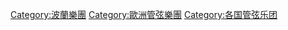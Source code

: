 [[Category:波蘭樂團|Category:波蘭樂團]]
[[Category:歐洲管弦樂團|Category:歐洲管弦樂團]]
[[Category:各国管弦乐团|Category:各国管弦乐团]]